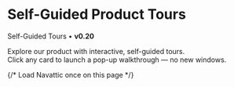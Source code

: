 
# Self-Guided Product Tours

Self-Guided Tours • **v0.20**

Explore our product with interactive, self-guided tours.  
Click any card to launch a pop-up walkthrough — no new windows.

{/* Load Navattic once on this page */}
<Script src="https://js.navattic.com/embeds.js" strategy="afterInteractive" />

<SelfGuidedTours
  cards={[
    {
      badge: 'PRODUCT OVERVIEWS',
      title: '2-minute mini product tour',
      blurb: 'Launch an Experiment',
      img: '/navattic/launch-an-experiment.png',
      // your working Navattic share link here:
      navatticUrl: 'https://capture.navattic.com/cmfkxwfa5000004lc8408f5wi',
      navatticTitle: 'Launch an Experiment',
    },
    {
      badge: 'PRODUCT OVERVIEWS',
      title: 'Example Walkthrough',
      blurb: 'Preview loads on click',
      navatticUrl: 'https://capture.navattic.com/YOUR_SECOND_DEMO_ID',
    },
    {
      badge: 'CRM',
      title: 'Customizing the Lead Page',
      blurb: 'Preview loads on click',
      navatticUrl: 'https://capture.navattic.com/YOUR_THIRD_DEMO_ID',
    },
    // extra dummies (kept from v0.18 behavior)
    {
      badge: 'AUTOMATION',
      title: 'How to build a Workflow',
      blurb: 'Preview loads on click',
      navatticUrl: 'https://capture.navattic.com/YOUR_FOURTH_DEMO_ID',
    },
    {
      badge: 'REPORTING',
      title: 'Opportunity Pipeline',
      blurb: 'Preview loads on click',
      navatticUrl: 'https://capture.navattic.com/YOUR_FIFTH_DEMO_ID',
    },
    {
      badge: 'COMMUNICATION',
      title: 'Using the Power Dialer',
      blurb: 'Preview loads on click',
      navatticUrl: 'https://capture.navattic.com/YOUR_SIXTH_DEMO_ID',
    },
  ]}
/>
